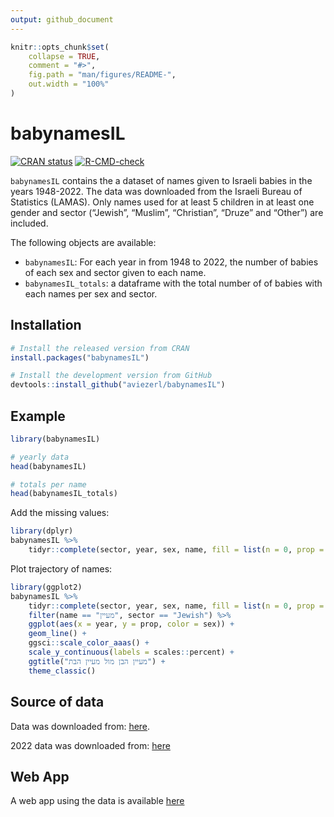 ```yaml
---
output: github_document
---
```


<!-- README.md is generated from README.Rmd. Please edit that file -->

```r
knitr::opts_chunk$set(
    collapse = TRUE,
    comment = "#>",
    fig.path = "man/figures/README-",
    out.width = "100%"
)
```

# babynamesIL

<!-- badges: start -->
[![CRAN status](https://www.r-pkg.org/badges/version/babynamesIL)](https://CRAN.R-project.org/package=babynamesIL)
[![R-CMD-check](https://github.com/aviezerl/babynamesIL/actions/workflows/R-CMD-check.yaml/badge.svg)](https://github.com/aviezerl/babynamesIL/actions/workflows/R-CMD-check.yaml)
<!-- badges: end -->

`babynamesIL` contains the a dataset of names given to Israeli babies in the years 1948-2022. The data was downloaded from the Israeli Bureau of
Statistics (LAMAS). Only names used for at least 5 children in at least one gender and sector ("Jewish", "Muslim", "Christian", "Druze" and "Other") are included.
    
The following objects are available: 

- `babynamesIL`: For each year in from 1948 to 2022, the number of babies of each sex and sector given to each name. 
- `babynamesIL_totals`: a dataframe with the total number of of babies with each names per sex and sector. 


## Installation

``` r
# Install the released version from CRAN
install.packages("babynamesIL")

# Install the development version from GitHub
devtools::install_github("aviezerl/babynamesIL")
```

## Example

```r
library(babynamesIL)

# yearly data
head(babynamesIL)

# totals per name
head(babynamesIL_totals)
```

Add the missing values: 

```r
library(dplyr)
babynamesIL %>%
    tidyr::complete(sector, year, sex, name, fill = list(n = 0, prop = 0))
```

Plot trajectory of names: 

```r
library(ggplot2)
babynamesIL %>%
    tidyr::complete(sector, year, sex, name, fill = list(n = 0, prop = 0)) %>%
    filter(name == "מעיין", sector == "Jewish") %>%
    ggplot(aes(x = year, y = prop, color = sex)) +
    geom_line() +
    ggsci::scale_color_aaas() +
    scale_y_continuous(labels = scales::percent) +
    ggtitle("מעיין הבן מול מעיין הבת") +
    theme_classic()
```


## Source of data 

Data was downloaded from: [here](https://www.cbs.gov.il/he/publications/LochutTlushim/2020/%D7%A9%D7%9E%D7%95%D7%AA-%D7%A4%D7%A8%D7%98%D7%99%D7%99%D7%9D.xlsx). 

2022 data was downloaded from: [here](https://www.cbs.gov.il/he/mediarelease/Pages/2023/%D7%94%D7%A9%D7%9E%D7%95%D7%AA-%D7%94%D7%A4%D7%A8%D7%98%D7%99%D7%99%D7%9D-%D7%A9%D7%A0%D7%99%D7%AA%D7%A0%D7%95-%D7%9C%D7%99%D7%9C%D7%99%D7%93%D7%99-2022.aspx)

## Web App 

A web app using the data is available [here](http://babynames.lifshitz.xyz)
